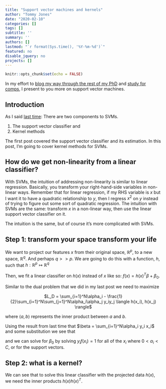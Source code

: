 ```yaml
---
title: "Support vector machines and kernels"
author: "Tommy Jones"
date: "2020-02-10"
categories: []
tags: []
subtitle: ''
summary: ''
authors: []
lastmod: "`r format(Sys.time(), '%Y-%m-%d')`"
featured: no
disable_jquery: no
projects: []
---
```


```r
knitr::opts_chunk$set(echo = FALSE)
```

In my effort to [blog my way through the rest of my PhD](https://www.jonesingfordata.com/post/2020-02-08-blogging-through-my-phd/) and [study for comps](https://www.jonesingfordata.com/post/2020-02-08-comps-study-guide/), I present to you more on support vector machines.

## Introduction

As I said [last time](https://www.jonesingfordata.com/post/2020-02-09-review-of-svm-hastie/):
There are two components to SVMs.

1. The support vector classifier and
2. Kernel methods

The first post covered the support vector classifier and its estimation.
In this post, I'm going to cover kernel methods for SVMs.

## How do we get non-linearity from a linear classifier?

With SVMs, the intuition of addressing non-linearity is similar to linear regression.
Basically, you transform your right-hand-side variables in non-linear ways.
Remember that for linear regression, if my RHS variable is $x$ but I want it to have a quadratic relationship to $y$, then I regress $x^2$ on $y$ instead of trying to figure out some sort of quadratic regression.
The intuition with SVMs are the same: transform $x$ in a non-linear way, then use the linear support vector classifier on it.

The intuition is the same, but of course it's more complicated with SVMs.

## Step 1: transform your space transform your life

We want to project our features $x$ from their original space, $\mathbb{R}^p$, to a new space, $\mathbb{R}^q$.
And perhaps $q >> p$.
We are going to do this with a function, $h$, such that $h: \mathbb{R}^p \mapsto \mathbb{R}^q$

Then, we fit a linear classifier on $h(x)$ instead of $x$ like so:
$f(x) = h(x)^T\beta + \beta_0$.

Similar to the dual problem that we did in my last post we need to maximize

<center>
$L_D = \sum_{i=1}^N\alpha_i - \frac{1}{2}\sum_{i=1}^N\sum_{j=1}^N\alpha_i\alpha_j y_iy_j \langle h(x_i), h(x_j) \rangle$
</center>

where $\langle a, b \rangle$ represents the inner product between $a$ and $b$.

Using the result from last time that $\beta = \sum_{i=1}^N\alpha_i y_i x_i$ and some substitution we see that

\begin{align}
  f(x) &= h(x)^T\beta + \beta_0\\
       &= \sum_{i=1}^N \alpha_i y_i \langle h(x), h(x_i)\rangle + \beta_0
\end{align}

and we can solve for $\beta_0$ by solving $y_i f(x_i) = 1$ for all of the $x_i$ where $0 < \alpha_i < C$, or for the support vectors.

## Step 2: what is a kernel?

We can see that to solve this linear classifier with the projected data $h(x)$, we need the inner products $h(x)h(x)^T$.
